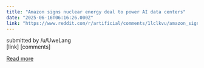 ```yaml
---
title: "Amazon signs nuclear energy deal to power AI data centers"
date: "2025-06-16T06:16:26.000Z"
link: "https://www.reddit.com/r/artificial/comments/1lclkvu/amazon_signs_nuclear_energy_deal_to_power_ai_data/"
---
```


submitted by    /u/UweLang  
 [link]   [comments]

[Read more](https://www.reddit.com/r/artificial/comments/1lclkvu/amazon_signs_nuclear_energy_deal_to_power_ai_data/)
